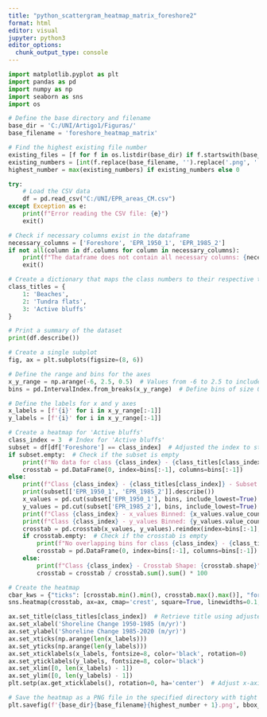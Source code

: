 ```yaml
---
title: "python_scattergram_heatmap_matrix_foreshore2"
format: html
editor: visual
jupyter: python3
editor_options: 
  chunk_output_type: console
---
```


```python
import matplotlib.pyplot as plt
import pandas as pd
import numpy as np
import seaborn as sns
import os
```


```python
# Define the base directory and filename
base_dir = 'C:/UNI/Artigo1/Figuras/'
base_filename = 'foreshore_heatmap_matrix'

# Find the highest existing file number
existing_files = [f for f in os.listdir(base_dir) if f.startswith(base_filename)]
existing_numbers = [int(f.replace(base_filename, '').replace('.png', '')) for f in existing_files]
highest_number = max(existing_numbers) if existing_numbers else 0

try:
    # Load the CSV data
    df = pd.read_csv("C:/UNI/EPR_areas_CM.csv")
except Exception as e:
    print(f"Error reading the CSV file: {e}")
    exit()

# Check if necessary columns exist in the dataframe
necessary_columns = ['Foreshore', 'EPR_1950_1', 'EPR_1985_2']
if not all(column in df.columns for column in necessary_columns):
    print(f"The dataframe does not contain all necessary columns: {necessary_columns}")
    exit()

# Create a dictionary that maps the class numbers to their respective titles
class_titles = {
    1: 'Beaches',
    2: 'Tundra flats',
    3: 'Active bluffs'
}

# Print a summary of the dataset
print(df.describe())

# Create a single subplot
fig, ax = plt.subplots(figsize=(8, 6))

# Define the range and bins for the axes
x_y_range = np.arange(-6, 2.5, 0.5)  # Values from -6 to 2.5 to include all intervals
bins = pd.IntervalIndex.from_breaks(x_y_range)  # Define bins of size 0.5

# Define the labels for x and y axes
x_labels = [f'{i}' for i in x_y_range[:-1]]
y_labels = [f'{i}' for i in x_y_range[:-1]]
```

```python
# Create a heatmap for 'Active bluffs'
class_index = 3  # Index for 'Active bluffs'
subset = df[df['Foreshore'] == class_index]  # Adjusted the index to start from 1
if subset.empty:  # Check if the subset is empty
    print(f"No data for class {class_index} - {class_titles[class_index]}")
    crosstab = pd.DataFrame(0, index=bins[:-1], columns=bins[:-1])
else:
    print(f"Class {class_index} - {class_titles[class_index]} - Subset Size: {len(subset)}")
    print(subset[['EPR_1950_1', 'EPR_1985_2']].describe())
    x_values = pd.cut(subset['EPR_1950_1'], bins, include_lowest=True)
    y_values = pd.cut(subset['EPR_1985_2'], bins, include_lowest=True)
    print(f"Class {class_index} - x_values Binned: {x_values.value_counts()}")
    print(f"Class {class_index} - y_values Binned: {y_values.value_counts()}")
    crosstab = pd.crosstab(x_values, y_values).reindex(index=bins[:-1], columns=bins[:-1], fill_value=0)
    if crosstab.empty:  # Check if the crosstab is empty
        print(f"No overlapping bins for class {class_index} - {class_titles[class_index]}")
        crosstab = pd.DataFrame(0, index=bins[:-1], columns=bins[:-1])
    else:
        print(f"Class {class_index} - Crosstab Shape: {crosstab.shape}")
        crosstab = crosstab / crosstab.sum().sum() * 100

# Create the heatmap
cbar_kws = {"ticks": [crosstab.min().min(), crosstab.max().max()], "format": '%.0f%%'}  # Add colorbar with min and max ticks and format as percentage
sns.heatmap(crosstab, ax=ax, cmap='crest', square=True, linewidths=0.1, cbar=True, annot=True, cbar_kws=cbar_kws)

ax.set_title(class_titles[class_index])  # Retrieve title using adjusted index
ax.set_xlabel('Shoreline Change 1950-1985 (m/yr)')
ax.set_ylabel('Shoreline Change 1985-2020 (m/yr)')
ax.set_xticks(np.arange(len(x_labels)))
ax.set_yticks(np.arange(len(y_labels)))
ax.set_xticklabels(x_labels, fontsize=8, color='black', rotation=0)
ax.set_yticklabels(y_labels, fontsize=8, color='black')
ax.set_xlim([0, len(x_labels) - 1])
ax.set_ylim([0, len(y_labels) - 1])
plt.setp(ax.get_xticklabels(), rotation=0, ha='center')  # Adjust x-axis labels

# Save the heatmap as a PNG file in the specified directory with tight margins
plt.savefig(f'{base_dir}{base_filename}{highest_number + 1}.png', bbox_inches='tight', dpi=600)
```

